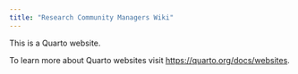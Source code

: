 ```yaml
---
title: "Research Community Managers Wiki"
---
```


This is a Quarto website.

To learn more about Quarto websites visit <https://quarto.org/docs/websites>.
